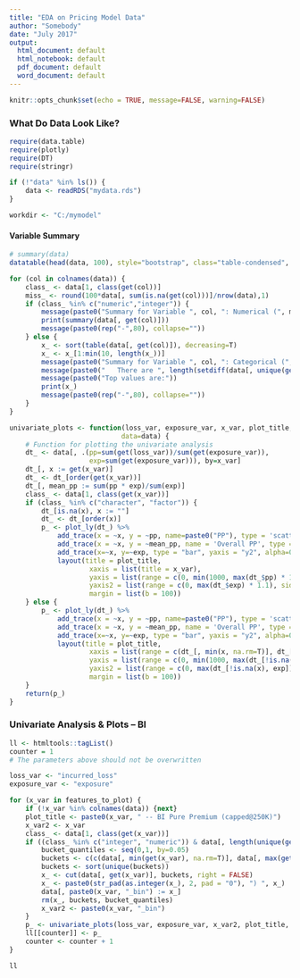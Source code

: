 ```yaml
---
title: "EDA on Pricing Model Data"
author: "Somebody"
date: "July 2017"
output:
  html_document: default
  html_notebook: default
  pdf_document: default
  word_document: default
---
```


```r
knitr::opts_chunk$set(echo = TRUE, message=FALSE, warning=FALSE)
```


### What Do Data Look Like?
```r
require(data.table)
require(plotly)
require(DT)
require(stringr)

if (!"data" %in% ls()) {
    data <- readRDS("mydata.rds")
}

workdir <- "C:/mymodel"
```

#### Variable Summary
```r
# summary(data)
datatable(head(data, 100), style="bootstrap", class="table-condensed", options = list(dom = 'tp',scrollX = TRUE))
```

```r
for (col in colnames(data)) {
    class_ <- data[1, class(get(col))]
    miss_ <- round(100*data[, sum(is.na(get(col)))]/nrow(data),1)
    if (class_ %in% c("numeric","integer")) {
        message(paste0("Summary for Variable ", col, ": Numerical (", miss_, "% Missing Values)"))
        print(summary(data[, get(col)]))
        message(paste0(rep("-",80), collapse=""))
    } else {
        x_ <- sort(table(data[, get(col)]), decreasing=T)
        x_ <- x_[1:min(10, length(x_))]
        message(paste0("Summary for Variable ", col, ": Categorical (", miss_, "% Missing Values)"))
        message(paste0("   There are ", length(setdiff(data[, unique(get(col))], NA)), " unique values."))
        message(paste0("Top values are:"))
        print(x_)
        message(paste0(rep("-",80), collapse=""))
    }
}
```

```r
univariate_plots <- function(loss_var, exposure_var, x_var, plot_title,
                            data=data) {
    # Function for plotting the univariate analysis
    dt_ <- data[, .(pp=sum(get(loss_var))/sum(get(exposure_var)),
                    exp=sum(get(exposure_var))), by=x_var]
    dt_[, x := get(x_var)]
    dt_ <- dt_[order(get(x_var))]
    dt_[, mean_pp := sum(pp * exp)/sum(exp)]
    class_ <- data[1, class(get(x_var))]
    if (class_ %in% c("character", "factor")) {
        dt_[is.na(x), x := ""]
        dt_ <- dt_[order(x)]
        p_ <- plot_ly(dt_) %>%
            add_trace(x = ~x, y = ~pp, name=paste0("PP"), type = 'scatter', mode = 'lines+markers')%>%
            add_trace(x = ~x, y = ~mean_pp, name = 'Overall PP', type = 'scatter', mode = 'lines', line = list(color = 'gray', width=0.6), alpha=0.7)%>%
            add_trace(x=~x, y=~exp, type = "bar", yaxis = "y2", alpha=0.35, name= "Exposure")%>%
            layout(title = plot_title,
                    xaxis = list(title = x_var),
                    yaxis = list(range = c(0, min(1000, max(dt_$pp) * 1.1)), side = 'left', title = 'Average PP', showgrid = FALSE, zeroline = FALSE),
                    yaxis2 = list(range = c(0, max(dt_$exp) * 1.1), side = 'right', overlaying = "y", tickfont = list(color = "black"), title = 'Exposure', showgrid = FALSE, zeroline = FALSE),
                    margin = list(b = 100))
    } else {
        p_ <- plot_ly(dt_) %>%
            add_trace(x = ~x, y = ~pp, name=paste0("PP"), type = 'scatter', mode = 'lines+markers')%>%
            add_trace(x = ~x, y = ~mean_pp, name = 'Overall PP', type = 'scatter', mode = 'lines', line = list(color = 'gray', width=0.6), alpha=0.7)%>%
            add_trace(x=~x, y=~exp, type = "bar", yaxis = "y2", alpha=0.35, name= "Exposure")%>%
            layout(title = plot_title,
                    xaxis = list(range = c(dt_[, min(x, na.rm=T)], dt_[, max(x, na.rm=T)]), title = x_var),
                    yaxis = list(range = c(0, min(1000, max(dt_[!is.na(x), pp]) * 1.1)), side = 'left', title = 'Average PP', showgrid = FALSE, zeroline = FALSE),
                    yaxis2 = list(range = c(0, max(dt_[!is.na(x), exp]) * 1.1), side = 'right', overlaying = "y", tickfont = list(color = "black"), title = 'Exposure', showgrid = FALSE, zeroline = FALSE),
                    margin = list(b = 100))
    }
    return(p_)
}
```

### Univariate Analysis & Plots -- BI

```r
ll <- htmltools::tagList()
counter = 1
# The parameters above should not be overwritten

loss_var <- "incurred_loss"
exposure_var <- "exposure"

for (x_var in features_to_plot) {
    if (!x_var %in% colnames(data)) {next}
    plot_title <- paste0(x_var, " -- BI Pure Premium (capped@250K)")
    x_var2 <- x_var
    class_ <- data[1, class(get(x_var))]
    if ((class_ %in% c("integer", "numeric")) & data[, length(unique(get(x_var)))] >= 19) {
        bucket_quantiles <- seq(0,1, by=0.05)
        buckets <- c(c(data[, min(get(x_var), na.rm=T)], data[, max(get(x_var), na.rm=T)+1]), quantile(data[, get(x_var)], probs = setdiff(bucket_quantiles, c(0,1)), na.rm=T))
        buckets <- sort(unique(buckets))
        x_ <- cut(data[, get(x_var)], buckets, right = FALSE)
        x_ <- paste0(str_pad(as.integer(x_), 2, pad = "0"), ") ", x_)
        data[, paste0(x_var, "_bin") := x_]
        rm(x_, buckets, bucket_quantiles)
        x_var2 <- paste0(x_var, "_bin")
    }
    p_ <- univariate_plots(loss_var, exposure_var, x_var2, plot_title, data=data)
    ll[[counter]] <- p_
    counter <- counter + 1
}

ll
```

